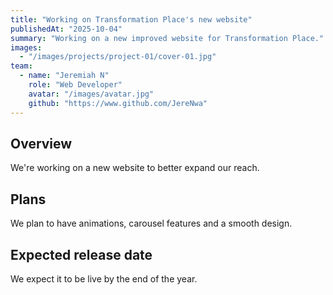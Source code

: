 ---
title: "Working on Transformation Place's new website"
publishedAt: "2025-10-04"
summary: "Working on a new improved website for Transformation Place."
images:
  - "/images/projects/project-01/cover-01.jpg"
team:
  - name: "Jeremiah N"
    role: "Web Developer"
    avatar: "/images/avatar.jpg"
    github: "https://www.github.com/JereNwa"
---

## Overview
We're working on a new website to better expand our reach.

## Plans
We plan to have animations, carousel features and a smooth design.

## Expected release date
We expect it to be live by the end of the year.


